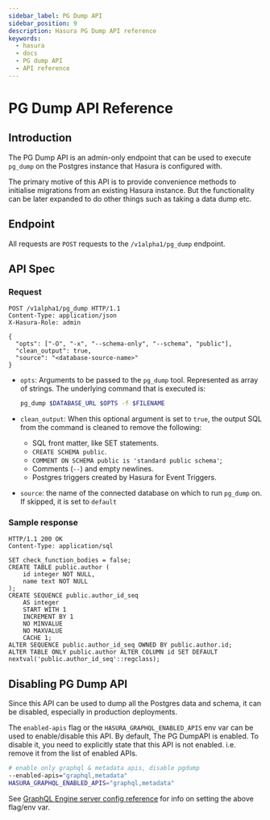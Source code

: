 ```yaml
---
sidebar_label: PG Dump API
sidebar_position: 9
description: Hasura PG Dump API reference
keywords:
  - hasura
  - docs
  - PG dump API
  - API reference
---
```


# PG Dump API Reference

## Introduction

The PG Dump API is an admin-only endpoint that can be used to execute
`pg_dump` on the Postgres instance that Hasura is configured with.

The primary motive of this API is to provide convenience methods to
initialise migrations from an existing Hasura instance. But the
functionality can be later expanded to do other things such as taking a
data dump etc.

## Endpoint

All requests are `POST` requests to the `/v1alpha1/pg_dump` endpoint.

## API Spec

### Request

```http
POST /v1alpha1/pg_dump HTTP/1.1
Content-Type: application/json
X-Hasura-Role: admin

{
  "opts": ["-O", "-x", "--schema-only", "--schema", "public"],
  "clean_output": true,
  "source": "<database-source-name>"
}
```

-   `opts`: Arguments to be passed to the `pg_dump` tool. Represented as
    array of strings. The underlying command that is executed is:

    ```bash
    pg_dump $DATABASE_URL $OPTS -f $FILENAME
    ```

-   `clean_output`: When this optional argument is set to `true`, the
    output SQL from the command is cleaned to remove the following:

    -   SQL front matter, like SET statements.
    -   `CREATE SCHEMA public`.
    -   `COMMENT ON SCHEMA public is 'standard public schema'`;
    -   Comments (`--`) and empty newlines.
    -   Postgres triggers created by Hasura for Event Triggers.

-   `source`: the name of the connected database on which to run
    `pg_dump` on. If skipped, it is set to `default`

### Sample response

```http
HTTP/1.1 200 OK
Content-Type: application/sql

SET check_function_bodies = false;
CREATE TABLE public.author (
    id integer NOT NULL,
    name text NOT NULL
);
CREATE SEQUENCE public.author_id_seq
    AS integer
    START WITH 1
    INCREMENT BY 1
    NO MINVALUE
    NO MAXVALUE
    CACHE 1;
ALTER SEQUENCE public.author_id_seq OWNED BY public.author.id;
ALTER TABLE ONLY public.author ALTER COLUMN id SET DEFAULT nextval('public.author_id_seq'::regclass);
```

## Disabling PG Dump API

Since this API can be used to dump all the Postgres data and schema, it
can be disabled, especially in production deployments.

The `enabled-apis` flag or the `HASURA_GRAPHQL_ENABLED_APIS` env var can
be used to enable/disable this API. By default, The PG DumpAPI is
enabled. To disable it, you need to explicitly state that this API is
not enabled. i.e. remove it from the list of enabled APIs.

```bash
# enable only graphql & metadata apis, disable pgdump
--enabled-apis="graphql,metadata"
HASURA_GRAPHQL_ENABLED_APIS="graphql,metadata"
```

See [GraphQL Engine server config reference](/deployment/graphql-engine-flags/reference.mdx) for info on setting the above flag/env var.
